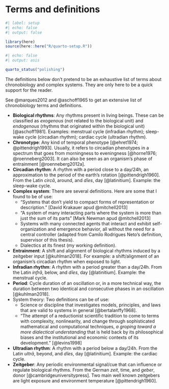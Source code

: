# Terms and definitions {.unnumbered}

```r
#| label: setup
#| echo: false
#| output: false

library(here)
source(here::here("R/quarto-setup.R"))
```

```r
#| echo: false
#| output: asis

quarto_status("polishing")
```

The definitions below don't pretend to be an exhaustive list of terms about chronobiology and complex systems. They are only here to be a quick support for the reader.

See @marques2012 and @aschoff1965 to get an extensive list of chronobiology terms and definitions.

* __Biological rhythms__: Any rhythms present in living beings. These can be classified as _exogenous_ (not related to the biological unit) and _endogenous_ (rhythms that originated within the biological unit) [@aschoff1981]. Examples: menstrual cycle (infradian rhythm); sleep-wake cycle (circadian rhythm); cardiac cycle (ultradian rhythm).
* __Chronotype__: Any kind of temporal phenotype [@ehret1974; @pittendrigh1993]. Usually, it refers to circadian phenotypes in a spectrum that goes from morningness to eveningness [@horne1976; @roenneberg2003]. It can also be seen as an organism's phase of entrainment [@roenneberg2012a].
* __Circadian rhythm__: A rhythm with a period close to a day/24h, an approximation to the period of the earth's rotation [@pittendrigh1960]. From the Latin _circā_, around, and _dĭes_, day [@latinitium]. Example: the sleep-wake cycle.
* __Complex system__: There are several definitions. Here are some that I found to be of use:
	* "Systems that don't yield to compact forms of representation or description." [David Krakauer apud @mitchell2013]
	* "A system of many interacting parts where the system is more than just the sum of its parts" [Mark Newman apud @mitchell2013]
	* Systems with many connected agents that interact and exhibit self-organization and emergence behavior, all without the need for a central controller (adapted from Camilo Rodrigues Neto's definition, supervisor of this thesis).
	* Dialectics at its finest (my working definition).
* __Entrainment__: A shift and alignment of biological rhythms induced by a zeitgeber input [@kuhlman2018]. For example: a shift/alignment of an organism's circadian rhythm when exposed to light.
* __Infradian rhythm__: A rhythm with a period greater than a day/24h. From the Latin _infrā_, below, and _dĭes_, day [@latinitium]. Example: the menstrual cycle.
* __Period__: Cycle duration of an oscillation or, in a more technical way, the duration between two identical and consecutive phases in an oscillation [@kuhlman2018].
* System theory: Two definitions can be of use:
	* Science or discipline that investigates models, principles, and laws that are valid to systems in general [@bertalanffy1968].
	* "The attempt of a reductionist scientific tradition to come to terms with complexity, nonlinearity, and change through sophisticated mathematical and computational techniques, _a groping toward a more dialectical understanding_ that is held back by its philosophical biases and the institutional and economic contexts of its development." [@levins1998]
* __Ultradian rhythm__: A rhythm with a period below a day/24h. From the Latin _ultrā_, beyond, and _dĭes_, day [@latinitium]. Example: the cardiac cycle.
* __Zeitgeber__: Any periodic environmental signal/cue that can influence or regulate biological rhythms. From the German _zeit_, time, and _geber_, donor [@cambridgeuniversitypress]. Two main well known zeitgebers are light exposure and environment temperature [@pittendrigh1960].
